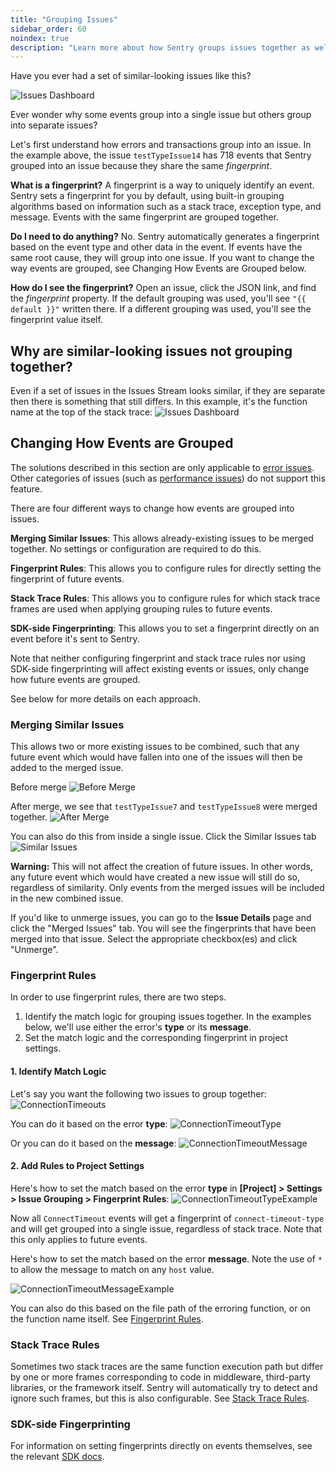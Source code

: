 ```yaml
---
title: "Grouping Issues"
sidebar_order: 60
noindex: true
description: "Learn more about how Sentry groups issues together as well as different ways to change how events are grouped."
---
```


Have you ever had a set of similar-looking issues like this?

![Issues Dashboard](./img/issues-dashboard.png)

Ever wonder why some events group into a single issue but others group into separate issues?

Let's first understand how errors and transactions group into an issue. In the example above, the issue `testTypeIssue14` has 718 events that Sentry grouped into an issue because they share the same _fingerprint_.

**What is a fingerprint?**
A fingerprint is a way to uniquely identify an event. Sentry sets a fingerprint for you by default, using built-in grouping algorithms based on information such as a stack trace, exception type, and message. Events with the same fingerprint are grouped together.

**Do I need to do anything?** No. Sentry automatically generates a fingerprint based on the event type and other data in the event. If events have the same root cause, they will group into one issue. If you want to change the way events are grouped, see Changing How Events are Grouped below.

**How do I see the fingerprint?** Open an issue, click the JSON link, and find the _fingerprint_ property. If the default grouping was used, you'll see `"{{ default }}"` written there. If a different grouping was used, you'll see the fingerprint value itself.

## Why are similar-looking issues not grouping together?

Even if a set of issues in the Issues Stream looks similar, if they are separate then there is something that still differs. In this example, it's the function name at the top of the stack trace:
![Issues Dashboard](./img/issue-stacktraces-comparison.png)

## Changing How Events are Grouped

<Note>

The solutions described in this section are only applicable to [error issues](/product/issues/issue-details/error-issues/). Other categories of issues (such as [performance issues](/product/issues/issue-details/performance-issues/)) do not support this feature.

</Note>

There are four different ways to change how events are grouped into issues.

**Merging Similar Issues**: This allows already-existing issues to be merged together. No settings or configuration are required to do this.

**Fingerprint Rules**: This allows you to configure rules for directly setting the fingerprint of future events.

**Stack Trace Rules**: This allows you to configure rules for which stack trace frames are used when applying grouping rules to future events.

**SDK-side Fingerprinting**: This allows you to set a fingerprint directly on an event before it's sent to Sentry.

Note that neither configuring fingerprint and stack trace rules nor using SDK-side fingerprinting will affect existing events or issues, only change how future events are grouped.

See below for more details on each approach.

### Merging Similar Issues

This allows two or more existing issues to be combined, such that any future event which would have fallen into one of the issues will then be added to the merged issue.

Before merge
![Before Merge](./img/before-merge-1.png)

After merge, we see that `testTypeIssue7` and `testTypeIssue8` were merged together.
![After Merge](./img/after-merge-1.png)

You can also do this from inside a single issue. Click the Similar Issues tab
![Similar Issues](./img/similar-issues-1.png)

**Warning:** This will not affect the creation of future issues. In other words, any future event which would have created a new issue will still do so, regardless of similarity. Only events from the merged issues will be included in the new combined issue.

If you'd like to unmerge issues, you can go to the **Issue Details** page and click the "Merged Issues" tab. You will see the fingerprints that have been merged into that issue. Select the appropriate checkbox(es) and click "Unmerge".

### Fingerprint Rules

In order to use fingerprint rules, there are two steps.

1. Identify the match logic for grouping issues together. In the examples below, we'll use either the error's **type** or its **message**.
2. Set the match logic and the corresponding fingerprint in project settings.

#### 1. Identify Match Logic

Let's say you want the following two issues to group together:
![ConnectionTimeouts](./img/connection-timeouts-2.png)

You can do it based on the error **type**:
![ConnectionTimeoutType](./img/connection-timeout-type.png)

Or you can do it based on the **message**:
![ConnectionTimeoutMessage](./img/connection-timeout-message.png)

#### 2. Add Rules to Project Settings

Here's how to set the match based on the error **type** in **[Project] > Settings > Issue Grouping > Fingerprint Rules**:
![ConnectionTimeoutTypeExample](./img/connection-timeout-type-example.png)

Now all `ConnectTimeout` events will get a fingerprint of `connect-timeout-type` and will get grouped into a single issue, regardless of stack trace. Note that this only applies to future events.

Here's how to set the match based on the error **message**. Note the use of `*` to allow the message to match on any `host` value.

![ConnectionTimeoutMessageExample](./img/connection-timeout-message-example.png)

You can also do this based on the file path of the erroring function, or on the function name itself. See [Fingerprint Rules](/product/data-management-settings/event-grouping/fingerprint-rules/).

### Stack Trace Rules

Sometimes two stack traces are the same function execution path but differ by one or more frames corresponding to code in middleware, third-party libraries, or the framework itself. Sentry will automatically try to detect and ignore such frames, but this is also configurable. See [Stack Trace Rules](/product/data-management-settings/event-grouping/stack-trace-rules/).

### SDK-side Fingerprinting

For information on setting fingerprints directly on events themselves, see the relevant [SDK docs](/platform-redirect/?next=/usage/sdk-fingerprinting/).
